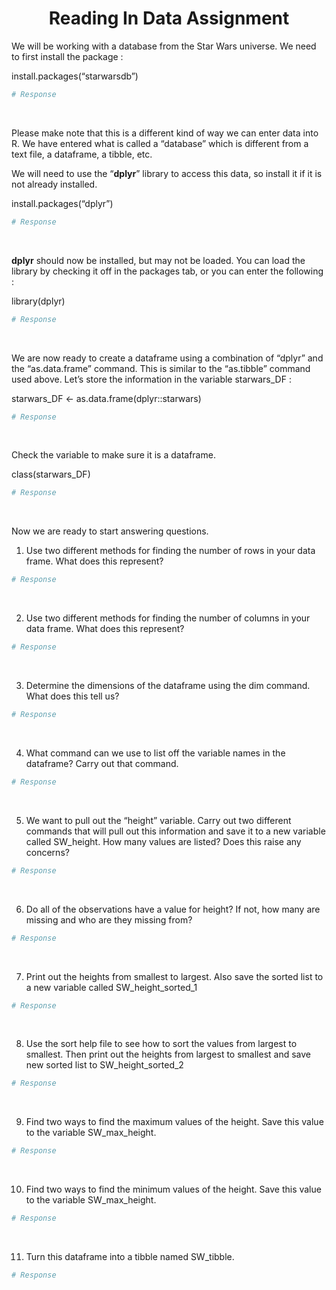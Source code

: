 <center>

# Reading In Data Assignment {.unnumbered}

</center>

We will be working with a database from the Star Wars universe. We need to first install the package : <br>

install.packages("starwarsdb")

```r

# Response

```

<br>

Please make note that this is a different kind of way we can enter data into R. We have entered what is called a "database" which is different from a text file, a dataframe, a tibble, etc. <br>

We will need to use the "**dplyr**" library to access this data, so install it if it is not already installed. <br>

install.packages("dplyr")

```r

# Response

```

<br>

**dplyr** should now be installed, but may not be loaded. You can load the library by checking it off in the packages tab, or you can enter the following :

library(dplyr)

```r

# Response

```

<br>

We are now ready to create a dataframe using a combination of "dplyr" and the "as.data.frame" command. This is similar to the "as.tibble" command used above. Let's store the information in the variable starwars_DF : <br>

starwars_DF \<- as.data.frame(dplyr::starwars)

```r

# Response

```

<br>

Check the variable to make sure it is a dataframe.

class(starwars_DF)

```r

# Response

```

<br>

Now we are ready to start answering questions.

1.  Use two different methods for finding the number of rows in your data frame. What does this represent?

```r

# Response

```

<br>

2.  Use two different methods for finding the number of columns in your data frame. What does this represent?

```r

# Response

```

<br>

3.  Determine the dimensions of the dataframe using the dim command. What does this tell us?

```r

# Response

```

<br>

4.  What command can we use to list off the variable names in the dataframe? Carry out that command.

```r

# Response

```

<br>

5.  We want to pull out the "height" variable. Carry out two different commands that will pull out this information and save it to a new variable called SW_height. How many values are listed? Does this raise any concerns?

```r

# Response

```

<br>

6.  Do all of the observations have a value for height? If not, how many are missing and who are they missing from?

```r

# Response

```

<br>

7.  Print out the heights from smallest to largest. Also save the sorted list to a new variable called SW_height_sorted_1

```r

# Response

```

<br>

8.  Use the sort help file to see how to sort the values from largest to smallest. Then print out the heights from largest to smallest and save new sorted list to SW_height_sorted_2

```r

# Response

```

<br>

9.  Find two ways to find the maximum values of the height. Save this value to the variable SW_max_height.

```r

# Response

```

<br>

10. Find two ways to find the minimum values of the height. Save this value to the variable SW_max_height.

```r

# Response

```

<br>

11. Turn this dataframe into a tibble named SW_tibble.

```r

# Response

```

<br>
